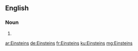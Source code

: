 {{also|einsteins}}
==English==

===Noun===
{{head|en|noun plural form}}

# {{plural of|Einstein|lang=en}}

[[ar:Einsteins]]
[[de:Einsteins]]
[[fr:Einsteins]]
[[ku:Einsteins]]
[[mg:Einsteins]]